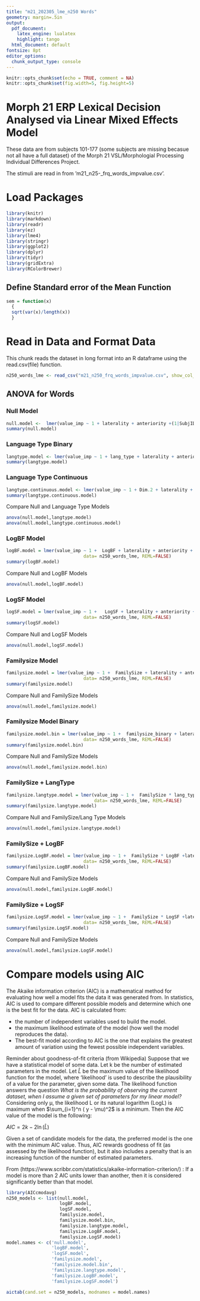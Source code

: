 ```yaml
---
title: "m21_202305_lme_n250 Words"
geometry: margin=.5in
output:
  pdf_document:
    latex_engine: lualatex
    highlight: tango
  html_document: default
fontsize: 8pt
editor_options: 
  chunk_output_type: console
---
```


```r
knitr::opts_chunk$set(echo = TRUE, comment = NA)
knitr::opts_chunk$set(fig.width=5, fig.height=5)
```

# Morph 21 ERP Lexical Decision  Analysed via Linear Mixed Effects Model

These data are from subjects 101-177 (some subjects are missing becasue not all have a full dataset) of the Morph 21 VSL/Morphologial Processing Individual Differences Project.  

The stimuli are read in from 'm21_n25-_frq_words_impvalue.csv'.  

# Load Packages

```r
library(knitr)
library(markdown)
library(readr)
library(ez)
library(lme4)
library(stringr)
library(ggplot2)
library(dplyr)
library(tidyr)
library(gridExtra)
library(RColorBrewer)
```

## Define Standard error of the Mean Function

```r
sem = function(x)
  {
  sqrt(var(x)/length(x))
  }
```


# Read in Data and Format Data

This chunk reads the dataset in long format into an R dataframe using the read.csv(file) function.


```r
n250_words_lme <- read_csv("m21_n250_frq_words_impvalue.csv", show_col_types = FALSE)
```

## ANOVA for Words

### Null Model

```r

null.model <-  lmer(value_imp ~ 1 + laterality + anteriority +(1|SubjID) + (1|STIM), data = n250_words_lme,REML=FALSE)
summary(null.model)
```


### Language Type Binary

```r
langtype.model <- lmer(value_imp ~ 1 + lang_type + laterality + anteriority +(1|SubjID) + (1|STIM), data = n250_words_lme,REML=FALSE)
summary(langtype.model)
```

### Language Type Continuous

```r
langtype.continuous.model <- lmer(value_imp ~ 1 + Dim.2 + laterality + anteriority +(1|SubjID) + (1|STIM), data = n250_words_lme,REML=FALSE)
summary(langtype.continuous.model)
```

Compare Null and Language Type Models

```r
anova(null.model,langtype.model)
anova(null.model,langtype.continuous.model)
```

### LogBF Model

```r

logBF.model = lmer(value_imp ~ 1 +  LogBF + laterality + anteriority + (1|SubjID) + (1|STIM), 
                             data= n250_words_lme, REML=FALSE)
summary(logBF.model)
```

Compare Null and LogBF Models

```r
anova(null.model,logBF.model)
```

### LogSF Model

```r
logSF.model = lmer(value_imp ~ 1 +   LogSF + laterality + anteriority + (1|SubjID) + (1|STIM), 
                             data= n250_words_lme, REML=FALSE)
summary(logSF.model)
```

  Compare Null and LogSF Models

```r
anova(null.model,logSF.model)
```


### Familysize Model

```r
familysize.model = lmer(value_imp ~ 1 +  FamilySize + laterality + anteriority + (1|SubjID) + (1|STIM), 
                             data= n250_words_lme, REML=FALSE)
summary(familysize.model)
```


Compare Null and FamilySize Models

```r
anova(null.model,familysize.model)
```

### Familysize Model Binary

```r
familysize.model.bin = lmer(value_imp ~ 1 +  familysize_binary + laterality + anteriority + (1|SubjID) + (1|STIM), 
                             data= n250_words_lme, REML=FALSE)
summary(familysize.model.bin)
```


Compare Null and FamilySize Models

```r
anova(null.model,familysize.model.bin)
```


### FamilySize + LangType 


```r
familysize.langtype.model = lmer(value_imp ~ 1 +  FamilySize * lang_type + laterality + anteriority + (1|SubjID) + (1|STIM),
                                 data= n250_words_lme, REML=FALSE)
summary(familysize.langtype.model)
```

Compare Null and FamilySize/Lang Type Models

```r
anova(null.model,familysize.langtype.model)
```

### FamilySize + LogBF

```r
familysize.LogBF.model = lmer(value_imp ~ 1 +  FamilySize * LogBF +laterality + anteriority + (1|SubjID) + (1|STIM), 
                             data= n250_words_lme, REML=FALSE)
summary(familysize.LogBF.model)
```

Compare Null and FamilySize Models

```r
anova(null.model,familysize.LogBF.model)
```

### FamilySize + LogSF


```r
familysize.LogSF.model = lmer(value_imp ~ 1 +  FamilySize * LogSF +laterality + anteriority + (1|SubjID) + (1|STIM), 
                             data= n250_words_lme, REML=FALSE)
summary(familysize.LogSF.model)
```

Compare Null and FamilySize Models

```r
anova(null.model,familysize.LogSF.model)
```

# Compare models using AIC

The Akaike information criterion (AIC) is a mathematical method for evaluating how well a model fits the data it was generated from. In statistics, AIC is used to compare different possible models and determine which one is the best fit for the data. AIC is calculated from:

  - the number of independent variables used to build the model.
  - the maximum likelihood estimate of the model (how well the model reproduces the data).
  - The best-fit model according to AIC is the one that explains the greatest amount of variation using the fewest possible independent variables.

Reminder about goodness-of-fit criteria (from Wikipedia)
Suppose that we have a statistical model of some data. Let k be the number of estimated parameters in the model. Let $\hat {L}$  be the maximum value of the likelihood function for the model, where 'likelihood' is used to describe the plausibility of a value for the parameter, given some data. The likelihood function answers the question *What is the probability of observing the current dataset, when I assume a given set of parameters for my linear model?*  Considering only μ, the likelihood L or its natural logarithm (LogL) is maximum when $\sum_{i=1}^n ( y - \mu)^2$ is a minimum.  Then the AIC value of the model is the following:

$AIC =2k-2\ln(\hat {L})$

Given a set of candidate models for the data, the preferred model is the one with the minimum AIC value. Thus, AIC rewards goodness of fit (as assessed by the likelihood function), but it also includes a penalty that is an increasing function of the number of estimated parameters. 


From (https://www.scribbr.com/statistics/akaike-information-criterion/) : If a model is more than 2 AIC units lower than another, then it is considered significantly better than that model.


```r
library(AICcmodavg)
n250_models <- list(null.model, 
                    logBF.model, 
                    logSF.model, 
                    familysize.model, 
                    familysize.model.bin,
                    familysize.langtype.model,
                    familysize.LogBF.model,
                    familysize.LogSF.model)
model.names <- c('null.model', 
                 'logBF.model', 
                 'logSF.model', 
                 'familysize.model', 
                 'familysize.model.bin',
                 'familysize.langtype.model',
                 'familysize.LogBF.model', 
                 'familysize.LogSF.model')

aictab(cand.set = n250_models, modnames = model.names)

```
